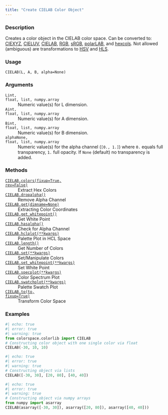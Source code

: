 ```yaml
---
title: "Create CIELAB Color Object"
---
```


### Description

Creates a color object in the CIELAB color space.
Can be converted to: [CIEXYZ](colorspace.colorlib.CIEXYZ.qmd), [CIELUV](colorspace.colorlib.CIELUV.qmd),
[CIELAB](colorspace.colorlib.CIELAB.qmd), [RGB](colorspace.colorlib.RGB.qmd), [sRGB](colorspace.colorlib.sRGB.qmd),
[polarLAB](colorspace.colorlib.polarLAB.qmd), and [hexcols](colorspace.colorlib.hexcols.qmd).
Not allowed (ambiguous) are transformations to [HSV](colorspace.colorlib.HSV.qmd) and [HLS](colorspace.colorlib.HLS.qmd).

### Usage

<pre><code class='language-python'>CIELAB(L, A, B, alpha=None)</code></pre>

### Arguments

<dl class="pyp-list param-list">
  <dt style = "white-space: nowrap; font-family: monospace; vertical-align: top">
   <code id="colorspace.colorlib.CIELAB:L">L</code><code class="argument-class">int, float, list, numpy.array</code>
  </dt>
 <dd>Numeric value(s) for L dimension.</dd>
  <dt style = "white-space: nowrap; font-family: monospace; vertical-align: top">
   <code id="colorspace.colorlib.CIELAB:A">A</code><code class="argument-class">int, float, list, numpy.array</code>
  </dt>
 <dd>Numeric value(s) for A dimension.</dd>
  <dt style = "white-space: nowrap; font-family: monospace; vertical-align: top">
   <code id="colorspace.colorlib.CIELAB:B">B</code><code class="argument-class">int, float, list, numpy.array</code>
  </dt>
 <dd>Numeric value(s) for B dimension.</dd>
  <dt style = "white-space: nowrap; font-family: monospace; vertical-align: top">
   <code id="colorspace.colorlib.CIELAB:alpha">alpha</code><code class="argument-class">None, float, list, numpy.array</code>
  </dt>
 <dd>Numeric value(s) for the alpha
channel (`[0., 1.]`) where `0.` equals full transparency, `1.` full
opacity. If `None` (default) no transparency is added.</dd>
</dl>

### Methods

<dl class="pyp-list method-list">
    <dt style = "white-space: nowrap; font-family: monospace; vertical-align: top">
       <code>[CIELAB.colors(fixup=True, rev=False)](colorspace.colorlib.CIELAB.colors.qmd)</code>
    </dt>
    <dd>Extract Hex Colors</dd>
    <dt style = "white-space: nowrap; font-family: monospace; vertical-align: top">
       <code>[CIELAB.dropalpha()](colorspace.colorlib.CIELAB.dropalpha.qmd)</code>
    </dt>
    <dd>Remove Alpha Channel</dd>
    <dt style = "white-space: nowrap; font-family: monospace; vertical-align: top">
       <code>[CIELAB.get(dimname=None)](colorspace.colorlib.CIELAB.get.qmd)</code>
    </dt>
    <dd>Extracting Color Coordinates</dd>
    <dt style = "white-space: nowrap; font-family: monospace; vertical-align: top">
       <code>[CIELAB.get_whitepoint()](colorspace.colorlib.CIELAB.get_whitepoint.qmd)</code>
    </dt>
    <dd>Get White Point</dd>
    <dt style = "white-space: nowrap; font-family: monospace; vertical-align: top">
       <code>[CIELAB.hasalpha()](colorspace.colorlib.CIELAB.hasalpha.qmd)</code>
    </dt>
    <dd>Check for Alpha Channel</dd>
    <dt style = "white-space: nowrap; font-family: monospace; vertical-align: top">
       <code>[CIELAB.hclplot(**kwargs)](colorspace.colorlib.CIELAB.hclplot.qmd)</code>
    </dt>
    <dd>Palette Plot in HCL Space</dd>
    <dt style = "white-space: nowrap; font-family: monospace; vertical-align: top">
       <code>[CIELAB.length()](colorspace.colorlib.CIELAB.length.qmd)</code>
    </dt>
    <dd>Get Number of Colors</dd>
    <dt style = "white-space: nowrap; font-family: monospace; vertical-align: top">
       <code>[CIELAB.set(**kwargs)](colorspace.colorlib.CIELAB.set.qmd)</code>
    </dt>
    <dd>Set/Manipulate Colors</dd>
    <dt style = "white-space: nowrap; font-family: monospace; vertical-align: top">
       <code>[CIELAB.set_whitepoint(**kwargs)](colorspace.colorlib.CIELAB.set_whitepoint.qmd)</code>
    </dt>
    <dd>Set White Point</dd>
    <dt style = "white-space: nowrap; font-family: monospace; vertical-align: top">
       <code>[CIELAB.specplot(**kwargs)](colorspace.colorlib.CIELAB.specplot.qmd)</code>
    </dt>
    <dd>Color Spectrum Plot</dd>
    <dt style = "white-space: nowrap; font-family: monospace; vertical-align: top">
       <code>[CIELAB.swatchplot(**kwargs)](colorspace.colorlib.CIELAB.swatchplot.qmd)</code>
    </dt>
    <dd>Palette Swatch Plot</dd>
    <dt style = "white-space: nowrap; font-family: monospace; vertical-align: top">
       <code>[CIELAB.to(to, fixup=True)](colorspace.colorlib.CIELAB.to.qmd)</code>
    </dt>
    <dd>Transform Color Space</dd>
</dl>


### Examples

```python
#| echo: true
#| error: true
#| warning: true
from colorspace.colorlib import CIELAB
# Constructing color object with one single color via float
CIELAB(-30, 10, 10)
```

```python
#| echo: true
#| error: true
#| warning: true
# Constructing object via lists
CIELAB([-30, 30], [20, 80], [40, 40])
```

```python
#| echo: true
#| error: true
#| warning: true
# Constructing object via numpy arrays
from numpy import asarray
CIELAB(asarray([-30, 30]), asarray([20, 80]), asarray([40, 40]))
```



